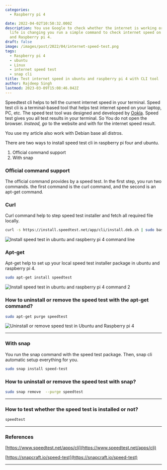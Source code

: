```yaml
---
categories:
  - Raspberry pi 4

date: 2022-04-02T10:50:32.000Z
description: You use Google to check whether the internet is working or not. Right now your
  life is changing you run a simple command to check internet speed on Ubuntu
  and Raspberry pi 4.
draft: false
image: /images/post/2022/04/internet-speed-test.png
tags:
  - Raspberry pi 4
  - ubuntu
  - Linux
  - internet speed test
  - snap cli
title: Test internet speed in ubuntu and raspberry pi 4 with CLI tool
author: Rajdeep Singh
lastmod: 2023-03-09T15:08:46.042Z
---
```


Speedtest cli helps to tell the current internet speed in your terminal. Speed
test cli is a terminal-based tool that helps test internet speed on your laptop,
PC, etc. The speed test tool was designed and developed by
[Ookla](https://www.speedtest.net/about/eula). Speed test gives you all test
results in your terminal. So You do not open the browser. _Instead, go_ to the
website and with for the internet speed result.

You use my article also work with Debian base all distros.

There are two ways to install speed test cli in raspberry pi four and ubuntu.

1. Official command support
2. With snap

### Official command support

The official command provides by a speed test. In the first step, you run two
commands. the first command is the curl command, and the second is an apt-get
command.

### Curl

Curl command help to step speed test installer and fetch all required file
locally.

```bash
curl -s https://install.speedtest.net/app/cli/install.deb.sh | sudo bash
```

![Install speed test in ubuntu and raspberry pi 4 command line](/images/post/2022/04/speedtest.png "Install speed test in ubuntu and raspberry pi 4 command 1ine")

### Apt-get

Apt-get help to set up your local speed test installer package in ubuntu and
raspberry pi 4.

```bash
sudo apt-get install speedtest
```

![Install speed test in ubuntu and raspberry pi 4 command 2](/images/post/2022/04/apt-get-install-speed-test.png "Install speed test in ubuntu and raspberry pi 4 command 2")

### How to uninstall or remove the speed test with the apt-get command?

```bash
sudo apt-get purge speedtest
```

![Uninstall or remove speed test in Ubuntu and Raspberry pi 4](/images/post/2022/04/remove-speed-test-with-apt-get.png "Uninstall or remove speed test in Ubuntu and Raspberry pi 4")

---

### With snap

You run the snap command with the speed test package. Then, snap cli automatic
setup everything for you.

```bash
sudo snap install speed-test
```

### How to uninstall or remove the speed test with snap?

```bash
sudo snap remove  --purge speedtest
```

---

### How to test whether the speed test is installed or not?

```bash
speedtest
```

---

### References

[https://www.speedtest.net/apps/cli](https://www.speedtest.net/apps/cli)

[https://snapcraft.io/speed-test](https://snapcraft.io/speed-test)

---
